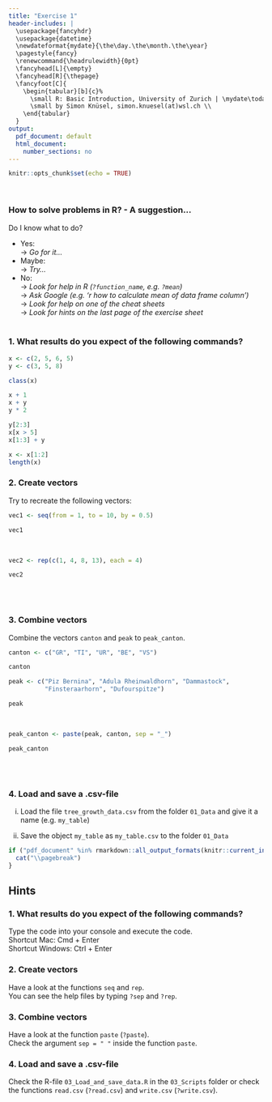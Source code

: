 ```yaml
---
title: "Exercise 1"
header-includes: |
  \usepackage{fancyhdr}
  \usepackage{datetime}
  \newdateformat{mydate}{\the\day.\the\month.\the\year}
  \pagestyle{fancy}
  \renewcommand{\headrulewidth}{0pt}
  \fancyhead[L]{\empty}
  \fancyhead[R]{\thepage}
  \fancyfoot[C]{
    \begin{tabular}[b]{c}%
      \small R: Basic Introduction, University of Zurich | \mydate\today\ \\
      \small by Simon Knüsel, simon.knuesel(at)wsl.ch \\
    \end{tabular}
  }
output:
  pdf_document: default
  html_document:
    number_sections: no
---
```


```r
knitr::opts_chunk$set(echo = TRUE)
```
<br>

### How to solve problems in R? - A suggestion...
Do I know what to do?

  + Yes:  
  $\rightarrow$ *Go for it...*
  + Maybe:  
  $\rightarrow$ *Try...*
  + No:  
  $\rightarrow$ *Look for help in R (`?function_name`, e.g. `?mean`)*  
  $\rightarrow$ *Ask Google (e.g. 'r how to calculate mean of data frame column')*  
  $\rightarrow$ *Look for help on one of the cheat sheets*  
  $\rightarrow$ *Look for hints on the last page of the exercise sheet*
<br><br>


### 1. What results do you expect of the following commands?

```r
x <- c(2, 5, 6, 5)
y <- c(3, 5, 8)

class(x)

x + 1
x + y
y * 2

y[2:3]
x[x > 5]
x[1:3] + y

x <- x[1:2]
length(x)
```

### 2. Create vectors
Try to recreate the following vectors:

```r
vec1 <- seq(from = 1, to = 10, by = 0.5)
```
```r
vec1
```
<br>
```r
vec2 <- rep(c(1, 4, 8, 13), each = 4)
```
```r
vec2
```
<br><br>

### 3. Combine vectors
Combine the vectors `canton` and `peak` to `peak_canton`.

```r
canton <- c("GR", "TI", "UR", "BE", "VS")
```
```r
canton
```

```r
peak <- c("Piz Bernina", "Adula Rheinwaldhorn", "Dammastock", 
          "Finsteraarhorn", "Dufourspitze")
```
```r
peak
```
<br>
```r
peak_canton <- paste(peak, canton, sep = "_")
```
```r
peak_canton
```
<br><br>

### 4. Load and save a .csv-file

i) Load the file `tree_growth_data.csv` from the folder `01_Data` and give it 
a name (e.g. `my_table`)

ii) Save the object `my_table` as `my_table.csv` to the folder `01_Data`


```r
if ("pdf_document" %in% rmarkdown::all_output_formats(knitr::current_input())) {
  cat("\\pagebreak")
}
```


## Hints

### 1. What results do you expect of the following commands?
Type the code into your console and execute the code.  
Shortcut Mac: Cmd + Enter  
Shortcut Windows: Ctrl + Enter
<br>

### 2. Create vectors
Have a look at the functions `seq` and `rep`.  
You can see the help files by typing `?sep` and `?rep`.
<br>

### 3. Combine vectors
Have a look at the function `paste` (`?paste`).  
Check the argument `sep = " "` inside the function `paste`.
<br>

### 4. Load and save a .csv-file
Check the R-file `03_Load_and_save_data.R` in the `03_Scripts` folder or check
the functions `read.csv` (`?read.csv`) and `write.csv` (`?write.csv`).  

